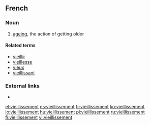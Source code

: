 ==French==

===Noun===
{{fr-noun|m}}

# [[ageing]], the action of getting older

====Related terms====
* [[vieillir]]
* [[vieillesse]]
* [[vieux]]
* [[vieillissant]]

===External links===
* {{R:TLFi}}

[[el:vieillissement]]
[[es:vieillissement]]
[[fr:vieillissement]]
[[ko:vieillissement]]
[[io:vieillissement]]
[[hu:vieillissement]]
[[pl:vieillissement]]
[[ru:vieillissement]]
[[fi:vieillissement]]
[[vi:vieillissement]]